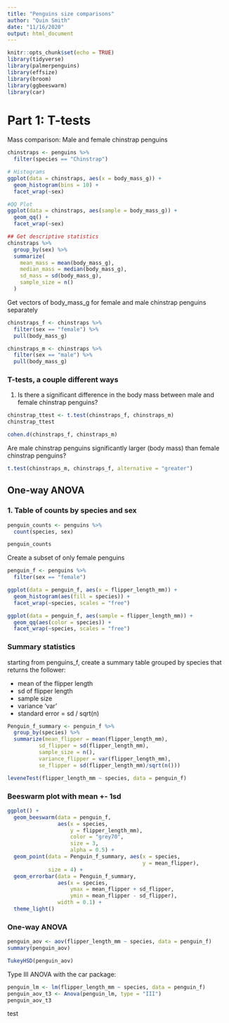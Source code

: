```yaml
---
title: "Penguins size comparisons"
author: "Quin Smith"
date: "11/16/2020"
output: html_document
---
```


```r
knitr::opts_chunk$set(echo = TRUE)
library(tidyverse)
library(palmerpenguins)
library(effsize)
library(broom)
library(ggbeeswarm)
library(car)
```

# Part 1: T-tests

Mass comparison: Male and female chinstrap penguins

```r
chinstraps <- penguins %>% 
  filter(species == "Chinstrap")

# Histograms
ggplot(data = chinstraps, aes(x = body_mass_g)) +
  geom_histogram(bins = 10) +
  facet_wrap(~sex)

#QQ Plot
ggplot(data = chinstraps, aes(sample = body_mass_g)) +
  geom_qq() +
  facet_wrap(~sex)

## Get descriptive statistics
chinstraps %>% 
  group_by(sex) %>% 
  summarize(
    mean_mass = mean(body_mass_g),
    median_mass = median(body_mass_g),
    sd_mass = sd(body_mass_g),
    sample_size = n()
  )

```

Get vectors of body_mass_g for female and male chinstrap penguins separately

```r
chinstraps_f <- chinstraps %>% 
  filter(sex == "female") %>% 
  pull(body_mass_g)

chinstraps_m <- chinstraps %>% 
  filter(sex == "male") %>% 
  pull(body_mass_g)
```

### T-tests, a couple different ways

1. Is there a significant difference in the body mass between male and female chinstrap penguins?

```r
chinstrap_ttest <- t.test(chinstraps_f, chinstraps_m)
chinstrap_ttest

cohen.d(chinstraps_f, chinstraps_m)
```
Are male chinstrap penguins significantly larger (body mass) than female chinstrap penguins?

```r
t.test(chinstraps_m, chinstraps_f, alternative = "greater")
```

## One-way ANOVA

### 1. Table of counts by species and sex

```r
penguin_counts <- penguins %>% 
  count(species, sex)

penguin_counts
```

Create a subset of only female penguins

```r
penguin_f <- penguins %>% 
  filter(sex == "female")

ggplot(data = penguin_f, aes(x = flipper_length_mm)) +
  geom_histogram(aes(fill = species)) +
  facet_wrap(~species, scales = "free")

ggplot(data = penguin_f, aes(sample = flipper_length_mm)) +
  geom_qq(aes(color = species)) +
  facet_wrap(~species, scales = "free")
```

### Summary statistics


starting from penguins_f, create a summary table grouped by species that returns the follower:

- mean of the flipper length
- sd of flipper length
- sample size
- variance 'var'
- standard error = sd / sqrt(n)

```r
Penguin_f_summary <- penguin_f %>% 
  group_by(species) %>% 
  summarize(mean_flipper = mean(flipper_length_mm),
          sd_flipper = sd(flipper_length_mm),
          sample_size = n(),
          variance_flipper = var(flipper_length_mm),
          se_flipper = sd(flipper_length_mm)/sqrt(n()))

leveneTest(flipper_length_mm ~ species, data = penguin_f)
```

### Beeswarm plot with mean +- 1sd

```r
ggplot() +
  geom_beeswarm(data = penguin_f, 
                aes(x = species, 
                    y = flipper_length_mm),
                    color = "grey70",
                    size = 3,
                    alpha = 0.5) +
  geom_point(data = Penguin_f_summary, aes(x = species, 
                                           y = mean_flipper),
             size = 4) +
  geom_errorbar(data = Penguin_f_summary, 
                aes(x = species,
                    ymax = mean_flipper + sd_flipper,
                    ymin = mean_flipper - sd_flipper),
                width = 0.1) +
  theme_light()
```

### One-way ANOVA

```r
penguin_aov <- aov(flipper_length_mm ~ species, data = penguin_f)
summary(penguin_aov)

TukeyHSD(penguin_aov)
```

Type III ANOVA with the car package:
```r
penguin_lm <- lm(flipper_length_mm ~ species, data = penguin_f)
penguin_aov_t3 <- Anova(penguin_lm, type = "III")
penguin_aov_t3
```
test




